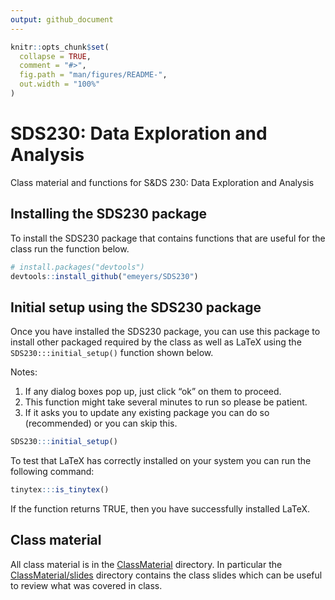 ```yaml
---
output: github_document
---
```


<!-- README.md is generated from README.Rmd. Please edit that file -->

```r
knitr::opts_chunk$set(
  collapse = TRUE,
  comment = "#>",
  fig.path = "man/figures/README-",
  out.width = "100%"
)
```
# SDS230: Data Exploration and Analysis

<!-- badges: start -->
<!-- badges: end -->


Class material and functions for S&DS 230: Data Exploration and Analysis


## Installing the SDS230 package

To install the SDS230 package that contains functions that are useful for the
class run the function below.


```r
# install.packages("devtools")
devtools::install_github("emeyers/SDS230")
```


## Initial setup using the SDS230 package

Once you have installed the SDS230 package, you can use this package to install other packaged required by the class as well as LaTeX using the `SDS230:::initial_setup()` function shown below. 

Notes: 

  1. If any dialog boxes pop up, just click "ok" on them to proceed. 
  2. This function might take several minutes to run so please be patient. 
  3. If it asks you to update any existing package you can do so (recommended) or you can skip this.

```r
SDS230:::initial_setup()
```


To test that LaTeX has correctly installed on your system you can run the following command: 

```r
tinytex:::is_tinytex()
```

If the function returns TRUE, then you have successfully installed LaTeX. 



## Class material

All class material is in the
[ClassMaterial](https://github.com/emeyers/SDS230/tree/master/ClassMaterial)
directory. In particular the
[ClassMaterial/slides](https://github.com/emeyers/SDS230/tree/master/ClassMaterial/slides)
directory contains the class slides which can be useful to review what was
covered in class.



